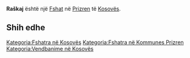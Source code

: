 {{Fshat në Kosovës
 | Emri                = Raškaj
| srp_N_name = Raškaj
| srp_N_FULL_NAME_RO = Raškaj
| srp_N_FULL_NAME_ND_RO = Raskaj
| srp_N_SORT_NAME_RG = RASKAJ
| srp_N_FULL_NAME_RG = Raškaj
| srp_N_FULL_NAME_ND_RG = Raskaj

 | Emri (Rasa dhanore) = 
 | Figura              = 
 | Shteti              = Kosovo
 | Komuna              = Prizren
 | Kodi postar         = 
 | Sipërfaqja          = 

 | Popullsia           = 

 | Regj. i popullsisë  = 
 | Dend. e popullsisë  = 
 | Faqja zyrtare       = 
 <!--- Koordinatat ----> 
 | Gjerësia            = 42.194167
 | Gjatësia            = 20.556389
 | Lartësia            = 
}}
'''Raškaj''' është një [[Fshat]] në [[Prizren]] të [[Kosovës]].

<!-- == Gjeografia == -->
<!-- == Historia == -->
<!-- == Demografia == -->
== Shih edhe ==
{{Komuna Prizren}}
{{Kosovo-Administrata-Cung}}

[[Kategoria:Fshatra në Kosovës]]
[[Kategoria:Fshatra në Kommunes Prizren]]
[[Kategoria:Vendbanime në Kosovës]]